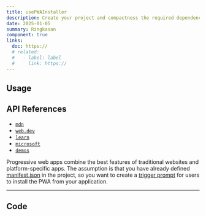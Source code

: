 ```yaml
---
title: usePWAInstaller
description: Create your project and compactness the required dependencies.
date: 2025-01-05
summary: Ringkasan
component: true
links:
  doc: https://
  # related:
  #   - label: label
  #     link: https://
---
```


## Usage

<UsePwaInstallerDemosUsage />

## API References

- [`mdn`](https://developer.mozilla.org/en-US/docs/Web/Progressive_web_apps/Guides/What_is_a_progressive_web_app)
- [`web.dev`](https://web.dev/explore/progressive-web-apps)
- [`learn`](https://web.dev/learn/pwa/)
- [`microsoft`](https://learn.microsoft.com/en-us/microsoft-edge/progressive-web-apps-chromium/)
- [`demos`](https://github.com/MicrosoftEdge/Demos)

Progressive web apps combine the best features of traditional websites and platform-specific apps.
The assumption is that you have already defined [manifest.json](https://developer.mozilla.org/en-US/docs/Web/Progressive_web_apps/Tutorials/js13kGames/Installable_PWAs) in the project, so you want to create a [trigger prompt](https://developer.mozilla.org/en-US/docs/Web/Progressive_web_apps/How_to/Trigger_install_prompt) for users to install the PWA from your application.

---

## Code
